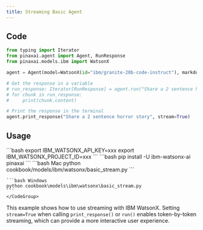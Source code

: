 ```yaml
---
title: Streaming Basic Agent
---
```


## Code

```python cookbook/models/ibm/watsonx/basic_stream.py
from typing import Iterator
from pinaxai.agent import Agent, RunResponse
from pinaxai.models.ibm import WatsonX

agent = Agent(model=WatsonX(id="ibm/granite-20b-code-instruct"), markdown=True)

# Get the response in a variable
# run_response: Iterator[RunResponse] = agent.run("Share a 2 sentence horror story", stream=True)
# for chunk in run_response:
#     print(chunk.content)

# Print the response in the terminal
agent.print_response("Share a 2 sentence horror story", stream=True)
```

## Usage

<Steps>
  <Snippet file="create-venv-step.mdx" />

  <Step title="Set your API key">
    ```bash
    export IBM_WATSONX_API_KEY=xxx
    export IBM_WATSONX_PROJECT_ID=xxx
    ```
  </Step>

  <Step title="Install libraries">
    ```bash
    pip install -U ibm-watsonx-ai pinaxai
    ```
  </Step>

  <Step title="Run Agent">
    <CodeGroup>
    ```bash Mac
    python cookbook/models/ibm/watsonx/basic_stream.py
    ```

    ```bash Windows
    python cookbook\models\ibm\watsonx\basic_stream.py
    ```
    </CodeGroup>
  </Step>
</Steps>

This example shows how to use streaming with IBM WatsonX. Setting `stream=True` when calling `print_response()` or `run()` enables token-by-token streaming, which can provide a more interactive user experience. 
